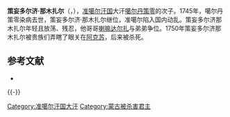 {{expand|time=2013-12-02T09:47:56+00:00}}
{{refimprove|time=2013-12-02T09:47:56+00:00}}
'''策妄多尔济·那木扎尔'''（{{mong|m=ᠼᠧᠸᠠᠩ ᠳᠥᠷᠵᠢ ᠨᠠᠮᠵᠠᠯ|z=Tsewang Dorji Namjal}}，{{bd|？||1750年||catIdx=C策}}），[[准噶尔汗国|准噶尔汗国]]大汗[[噶尔丹策零|噶尔丹策零]]的次子。1745年，噶尔丹策零染病去世，策妄多尔济·那木扎尔继位，准噶尔陷入国内动乱。策妄多尔济那木扎尔年轻且放荡、残忍，他哥哥[[喇嘛达尔扎|喇嘛达尔扎]]与弟弟争位。1750年策妄多尔济那木扎尔被贵族们弄瞎了眼关在[[阿克苏|阿克苏]]，后来被杀死。

== 参考文献 ==
{{Reflist}}
{{refbegin}}
* {{cite book |title=《[[草原帝国|草原帝国]]》 |author=[[勒内·格鲁塞|勒内·格鲁塞]] }}
{{refend}}

{{-}}
{{start box}}
{{s-before|[[噶尔丹策零|噶尔丹策零]]}}
{{s-title|[[准噶尔汗国|准噶尔汗国]]可汗|1745年—1750年}}
{{s-after|[[喇嘛达尔扎|喇嘛达尔扎]]}}
{{end box}}
{{准噶尔汗国统治者}}
[[Category:准噶尔汗国大汗|Category:准噶尔汗国大汗]]
[[Category:蒙古被杀害君主|Category:蒙古被杀害君主]]